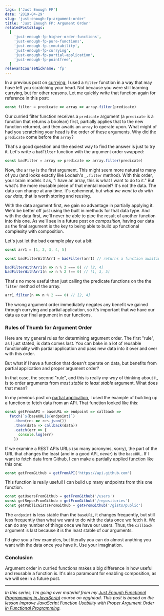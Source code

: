 ```yaml
---
tags: ['Just Enough FP']
date: '2019-04-29'
slug: 'just-enough-fp-argument-order'
title: 'Just Enough FP: Argument Order'
relatedPostsSlugs:
  [
    'just-enough-fp-higher-order-functions',
    'just-enough-fp-pure-functions',
    'just-enough-fp-immutability',
    'just-enough-fp-currying',
    'just-enough-fp-partial-application',
    'just-enough-fp-pointfree',
  ]
relevantCourseNickname: 'fp'
---
```



In a previous post on [currying](/just-enough-fp-currying), I used a `filter` function in a way that may have left you scratching your head. Not because you were still learning currying, but for other reasons. Let me quickly write that function again for reference in this post:

```javascript
const filter = predicate => array => array.filter(predicate)
```

Our curried filter function receives a `predicate` argument (a `predicate` is a function that returns a boolean) first, partially applies that to the new function returned, and then awaits an `array` to operate upon. What might of had you scratching your head is the order of these arguments. Why did the `predicate` come before the `array`?

That's a good question and the easiest way to find the answer is just to try it. Let's write a `badFilter` function with the argument order swapped:

```javascript
const badFilter = array => predicate => array.filter(predicate)
```

Now, the `array` is the first argument. This might seem more natural to many of you (and looks exactly like Lodash's `_.filter` method). With this order, your brain models it as, "I have an array, this is what I want to do to it." But what's the more reusable piece of that mental model? It's not the data. The data can change at any time. It's ephemeral, but _what we want to do with our data_, that is worth storing and reusing.

With the data argument first, we gain no advantage in partially applying it. We'd be better off just using the built in methods for that data type. And with the data first, we'll never be able to pipe the result of another function into this one. As we'll see in a future post on _composition_, having our data as the final argument is the key to being able to build up functional complexity with composition.

Let's just let the bad example play out a bit:

```javascript
const arr1 = [1, 2, 3, 4, 5]

const badFilterWithArr1 = badFilter(arr1) // returns a function awaiting a predicate

badFilterWithArr1(n => n % 2 === 0) // [2, 4]
badFilterWithArr1(n => n % 2 !== 0) // [1, 3, 5]
```

That's no more useful than just calling the predicate functions on the the `filter` method of the array.

```javascript
arr1.filter(n => n % 2 === 0) // [2, 4]
```

The wrong argument order immediately negates any benefit we gained through currying and partial application, so it's important that we have our data as our final argument in our functions.

### Rules of Thumb for Argument Order

Here are my general rules for determining argument order. The first "rule", as I just stated, is data comes last. You can bake in a lot of reusable functionality with partial application and pass new data into it over and over with this order.

But what if I have a function that doesn't operate on data, but benefits from partial application and proper argument order?

In that case, the second "rule", and this is really _my way_ of thinking about it, is to order arguments from _most stable_ to _least stable_ argument. What does that mean?

In my previous post on [partial application](/just-enough-fp-partial-application), I used the example of building up a function to fetch data from an API. That function looked like this:

```javascript
const getFromAPI = baseURL => endpoint => callback =>
  fetch(`${baseURL}${endpoint}`)
    .then(res => res.json())
    .then(data => callback(data))
    .catch(err => {
      console.log(err)
    })
```

If we examine a REST APIs URLs (so many acronyms, sorry), the part of the URL that changes the least (and in a good API, _never_) is the `baseURL`. If I want to fetch data from Github, I can make a partially applied function like this one:

```javascript
const getFromGithub = getFromAPI('https://api.github.com')
```

This function is really useful! I can build up many endpoints from this one function.

```javascript
const getUsersFromGithub = getFromGithub('/users')
const getReposFromGithub = getFromGithub('/repositories')
const getPublicGistsFromGithub = getFromGithub('/gists/public')
```

The `endpoint` is less stable than the `baseURL`, it changes frequently, but still less frequently than what we want to do with the data once we fetch it. We can do any number of things once we have our users. Thus, the `callback` argument is last because it is the least stable of our arguments.

I'd give you a few examples, but literally you can do almost anything you want with the data once you have it. Use your imagination.

### Conclusion

Argument order in curried functions makes a big difference in how useful and reusable a function is. It's also paramount for enabling composition, as we will see in a future post.

---

_In this series, I'm going over material from my [Just Enough Functional Programming in JavaScript](https://egghead.io/courses/just-enough-functional-programming-in-javascript/?af=8u8eik) course on egghead. This post is based on the lesson [Improve JavaScript Function Usability with Proper Argument Order in Functional Programming](https://egghead.io/lessons/javascript-improve-javascript-function-usability-with-proper-argument-order-in-functional-programming/?af=8u8eik)._

<EggheadEmbed
  src="https://egghead.io/lessons/javascript-improve-javascript-function-usability-with-proper-argument-order-in-functional-programming/embed"
  title="Argument Order"
/>
